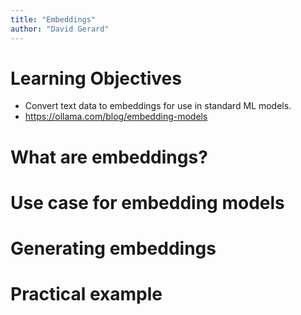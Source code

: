 ```yaml
---
title: "Embeddings"
author: "David Gerard"
---
```


# Learning Objectives

- Convert text data to embeddings for use in standard ML models.
- <https://ollama.com/blog/embedding-models>

# What are embeddings?

# Use case for embedding models

# Generating embeddings

# Practical example


